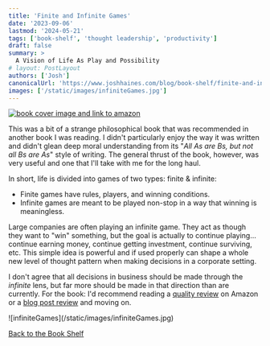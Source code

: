 ```yaml
---
title: 'Finite and Infinite Games'
date: '2023-09-06'
lastmod: '2024-05-21'
tags: ['book-shelf', 'thought leadership', 'productivity']
draft: false
summary: >
  A Vision of Life As Play and Possibility
# layout: PostLayout
authors: ['Josh']
canonicalUrl: 'https://www.joshhaines.com/blog/book-shelf/finite-and-infinite-games'
images: ['/static/images/infiniteGames.jpg']
---
```


<div className="mx-auto w-1/3">
  <a href="https://www.amazon.com/Finite-Infinite-Games-Vision-Possibility/dp/B0C3D44TK5">
    <img
      alt="book cover image and link to amazon"
      src="https://m.media-amazon.com/images/I/510RbvtJLUL._SY445_SX342_.jpg"
    />
  </a>
</div>

This was a bit of a strange philosophical book that was recommended in another book I was reading. I didn't particularly enjoy the way it was written and didn't glean deep moral understanding from its "_All As are Bs, but not all Bs are As_" style of writing. The general thrust of the book, however, was very useful and one that I'll take with me for the long haul.

In short, life is divided into games of two types: finite & infinite:

- Finite games have rules, players, and winning conditions.
- Infinite games are meant to be played non-stop in a way that winning is meaningless.

Large companies are often playing an infinite game. They act as though they want to "win" something, but the goal is actually to continue playing... continue earning money, continue getting investment, continue surviving, etc. This simple idea is powerful and if used properly can shape a whole new level of thought pattern when making decisions in a corporate setting.

I don't agree that all decisions in business should be made through the _infinite_ lens, but far more should be made in that direction than are currently. For the book: I'd recommend reading a [quality review](https://www.amazon.com/gp/customer-reviews/RLMP6WVD4Q47T/ref=cm_cr_dp_d_rvw_ttl?ie=UTF8&ASIN=1476731713) on Amazon or a [blog post review](https://www.hsdinstitute.org/resources/finite-infinite-games.html) and moving on.

<div className="-mx-2 flex flex-wrap justify-center overflow-hidden xl:-mx-2">
  <div className="my-1 w-full overflow-hidden px-2 xl:my-1 xl:w-3/4 xl:px-2">
    ![infiniteGames](/static/images/infiniteGames.jpg)
  </div>
</div>

[Back to the Book Shelf](/blog/book-shelf)
